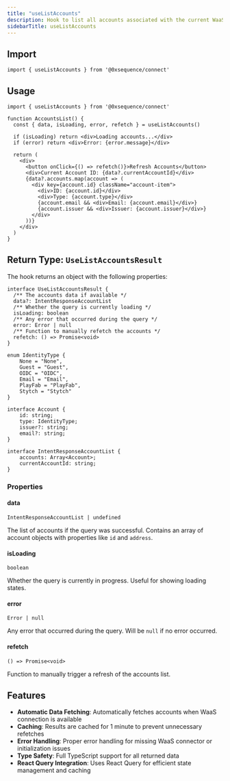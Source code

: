 ```yaml
---
title: "useListAccounts"
description: Hook to list all accounts associated with the current WaaS session
sidebarTitle: useListAccounts
---
```


## Import

```tsx
import { useListAccounts } from '@0xsequence/connect'
```

## Usage

```tsx
import { useListAccounts } from '@0xsequence/connect'

function AccountsList() {
  const { data, isLoading, error, refetch } = useListAccounts()

  if (isLoading) return <div>Loading accounts...</div>
  if (error) return <div>Error: {error.message}</div>

  return (
    <div>
      <button onClick={() => refetch()}>Refresh Accounts</button>
      <div>Current Account ID: {data?.currentAccountId}</div>
      {data?.accounts.map(account => (
        <div key={account.id} className="account-item">
          <div>ID: {account.id}</div>
          <div>Type: {account.type}</div>
          {account.email && <div>Email: {account.email}</div>}
          {account.issuer && <div>Issuer: {account.issuer}</div>}
        </div>
      ))}
    </div>
  )
}
```

## Return Type: `UseListAccountsResult`

The hook returns an object with the following properties:

```tsx
interface UseListAccountsResult {
  /** The accounts data if available */
  data?: IntentResponseAccountList
  /** Whether the query is currently loading */
  isLoading: boolean
  /** Any error that occurred during the query */
  error: Error | null
  /** Function to manually refetch the accounts */
  refetch: () => Promise<void>
}

enum IdentityType {
    None = "None",
    Guest = "Guest",
    OIDC = "OIDC",
    Email = "Email",
    PlayFab = "PlayFab",
    Stytch = "Stytch"
}

interface Account {
    id: string;
    type: IdentityType;
    issuer?: string;
    email?: string;
}

interface IntentResponseAccountList {
    accounts: Array<Account>;
    currentAccountId: string;
}
```

### Properties

#### data
`IntentResponseAccountList | undefined`

The list of accounts if the query was successful. Contains an array of account objects with properties like `id` and `address`.

#### isLoading
`boolean`

Whether the query is currently in progress. Useful for showing loading states.

#### error
`Error | null`

Any error that occurred during the query. Will be `null` if no error occurred.

#### refetch
`() => Promise<void>`

Function to manually trigger a refresh of the accounts list.

## Features

- **Automatic Data Fetching**: Automatically fetches accounts when WaaS connection is available
- **Caching**: Results are cached for 1 minute to prevent unnecessary refetches
- **Error Handling**: Proper error handling for missing WaaS connector or initialization issues
- **Type Safety**: Full TypeScript support for all returned data
- **React Query Integration**: Uses React Query for efficient state management and caching